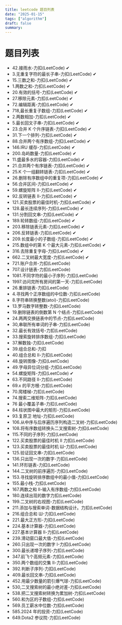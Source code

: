 ```yaml
---
title: leetcode 题目列表
date: "2025-01-15"
tags: ["algorithm"]
draft: false
summary:
---
```


# 题目列表

- 42.接雨水-力扣(LeetCode) ✔
- 3.无重复字符的最长子串-力扣(LeetCode) ✔
- 15.三数之和-力扣(LeetCode) ✔
- 1.两数之和-力扣(LeetCode) ✔
- 20.有效的括号-力扣(LeetCode) ✔
- 27.移除元素-力扣(LeetCode) ✔
- 72.编辑距离-力扣(LeetCode) ✔
- 718,最长重复子数组-力扣(LeetCode) ✔
- 2.两数相加-力扣(LeetCode) ✔
- 5.最长回文子串-力扣(LeetCode) ✔
- 23.合并 K 个升序链表-力扣(LeetCode) ✔
- 31.下一个排列-力扣(LeetCode) ✔
- 88.合并两个有序数组-力扣(LeetCode) ✔
- 146.IRU 缓存-力扣(LeetCode) ✔
- 200.岛屿数量-力扣(LeetCode) ✔
- 11.盛最多水的容器-力扣(LeetCode) ✔
- 21.合并两个有序链表-力扣(LeetCode) ✔
- 25.K 个一组翻转链表-力扣(LeetCode) ✔
- 26.删除有序数组中的重复项-力扣(LeetCode) ✔
- 56.合并区间-力扣(LeetCode) ✔
- 59.螺旋矩阵 Ⅱ-力扣(LeetCode) ✔
- 92.反转链表 Ⅱ-力扣(LeetCode) ✔
- 121.买卖股票的最佳时机-力扣(LeetCode) ✔
- 128.最长连续序列-力扣(LeetCode) ✔
- 131.分割回文串-力扣(LeetCode) ✔
- 189.轮转数组-力扣(LeetCode) ✔
- 203.移除链表元素-力扣(LeetCode) ✔
- 206.反转链表-力扣(LeetCode) ✔
- 209.长度最小的子数组-力扣(LeetCode) ✔
- 215.数组中的第 K 个最大元素-力扣(LeetCode) ✔
- 316.去除重复字母-力扣(LeetCode) ✔
- 662.二叉树最大宽度-力扣(LeetCode) ✔
- 721.账户合并-力扣(LeetCode)
- 707.设计链表-力扣(LeetCode)
- 1081.不同字符的最小子序列-力扣(LeetCode)
- 1997.访问完所有房间的第一天-力扣(LeetCode)
- 26.重排链表-力扣(LeetCode)
- 4.寻找两个正序数组的中位数-力扣(LeetCode)
- 8.字符串转换整数(atoi)-力扣(LeetCode)
- 13.罗马数字转整数-力扣(LeetCode)
- 19.删除链表的倒数第 N 个结点-力扣(LeetCode)
- 24.两两交换链表中的节点-力扣(LeetCode)
- 30,串联所有单词的子串-力扣(LeetCode)
- 32.最长有效括号-力扣(LeetCode)
- 33.搜索旋转排序数组-力扣(LeetCode)
- 37.解数独-力扣(LeetCode)
- 39.组合总和-力扣
- 40.组合总和 Ⅱ-力扣(LeetCode)
- 48.旋转图像-力扣(LeetCode)
- 49.字母异位词分组-力扣(LeetCode)
- 54.螺旋矩阵-力扣(LeetCode) ✔
- 63.不同路径 Ⅱ-力扣(LeetCode)
- 69.x 的平方根-力扣(LeetCode)
- 70.爬楼梯-力扣(LeetCode)
- 74.搜索二维矩阵-力扣(LeetCode)
- 76 最小覆盖子串-力扣(LeetCode)
- 84.柱状图中最大的矩形-力扣(LeetCode)
- 93.复原卫 地址-力扣(LeetCode)
- 106.从中序与后序遍历序列构造二叉树-力扣(LeetCode)
- 108.将有序数组转换头二叉搜索树-力扣(LeetCode)
- 115.不同的子序列-力扣(LeetCode)
- 122.买卖股票的最佳时机 Ⅱ 力扣(LeetCode)
- 123.买卖股票的最佳时机 Ш-力扣(LeetCode)
- 125.验证回文串-力扣(LeetCode)
- 136.只出现一次的数字-力扣(LeetCode)
- 141.环形链表-力扣(LeetCode)
- 144.二叉树的前序遍历-力扣(LeetCode)
- 153.寻找旋转排序数组中的最小值-力扣(LeetCode)
- 155.最小栈-力扣(LeetCode)
- 167.两数之和 Ⅱ-输入有序数组-力扣(LeetCode)
- 180.连续出现的数字力扣(LeetCode)
- 199.二叉树的右视图-力扣(LeetCode)
- 211.添加与搜索单词-数据结构设计。力扣(LeetCode)
- 216.组合总和 Ш-力扣(LeetCode)
- 221.最大正方形-力扣(LeetCode)
- 224.基本计算器-力扣(LeetCode)
- 227.基本计算器 Ⅱ-力扣(LeetCode)
- 239.滑动窗口最大值-力扣(LeetCode)
- 260.只出现一次的数字 I-力扣(LeetCode)
- 300.最长递增子序列-力扣(LeetCode)
- 347.前飞个高频元素-力扣(LeetCode)
- 350.两个数组的交集 Ⅱ-力扣(LeetCode)
- 392.判断子序列-力扣(LeetCode)
- 409.最长回文串-力扣(LeetCode)
- 452.用最少数量的箭引爆气球-力扣(LeetCode)
- 530,二叉搜索树的最小绝对差-力扣(LeetCode)
- 538.把二叉搜索树转换为累加树-力扣(LeetCode)
- 560.和为区的子数组-力扣(LeetCode)
- 569.员工薪水中位数-力扣(LeetCode)
- 585.2024 年的投资-力扣(LeetCode)
- 649.Dota2 参议院-力扣(LeetCode)
